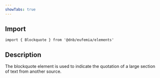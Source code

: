 ```yaml
---
showTabs: true
---
```


## Import

```tsx
import { Blockquote } from '@dnb/eufemia/elements'
```

## Description

The blockquote element is used to indicate the quotation of a large section of text from another source.
